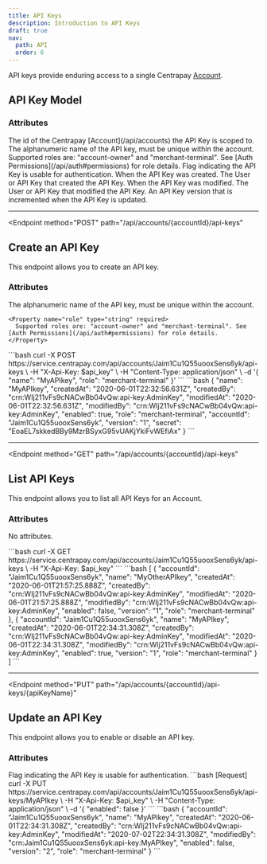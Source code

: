 ```yaml
---
title: API Keys
description: Introduction to API Keys
draft: true
nav:
  path: API
  order: 6
---
```


API keys provide enduring access to a single Centrapay [Account](/api/accounts).

## API Key Model

### Attributes

<Properties>
  <Property name="accountId" type="string">
    The id of the Centrapay [Account](/api/accounts) the API Key is scoped to.
  </Property>

  <Property name="name" type="string">
    The alphanumeric name of the API key, must be unique within the account.
  </Property>

  <Property name="role" type="string">
    Supported roles are: "account-owner" and "merchant-terminal". See [Auth Permissions](/api/auth#permissions) for role details.
  </Property>

  <Property name="enabled" type="boolean">
    Flag indicating the API Key is usable for authentication.
  </Property>

  <Property name="createdAt" type="timestamp">
    When the API Key was created.
  </Property>

  <Property name="createdBy" type="crn">
    The User or API Key that created the API Key.
  </Property>

  <Property name="modifiedAt" type="timestamp">
    When the API Key was modified.
  </Property>

  <Property name="modifiedBy" type="crn">
    The User or API Key that modified the API Key.
  </Property>

  <Property name="version" type="string">
    An API Key version that is incremented when the API Key is updated.
  </Property>
</Properties>

---

<Endpoint
  method="POST"
  path="/api/accounts/{accountId}/api-keys"
>
  ## Create an API Key

  This endpoint allows you to create an API key.

  ### Attributes

  <Properties>
    <Property name="name" type="string" required>
      The alphanumeric name of the API key, must be unique within the account.
    </Property>

    <Property name="role" type="string" required>
      Supported roles are: "account-owner" and "merchant-terminal". See [Auth Permissions](/api/auth#permissions) for role details.
    </Property>
  </Properties>

  <CodePanel slot="code-examples" title="Request" method="POST" path="/api/accounts/{accountId}/api-keys">
    ```bash
    curl -X POST https://service.centrapay.com/api/accounts/Jaim1Cu1Q55uooxSens6yk/api-keys \
      -H "X-Api-Key: $api_key" \
      -H "Content-Type: application/json" \
      -d '{
        "name": "MyAPIkey",
        "role": "merchant-terminal"
      }'
    ```
  </CodePanel>

  <CodePanel slot="code-examples" title="Response">
    ```bash
    {
      "name": "MyAPIkey",
      "createdAt": "2020-06-01T22:32:56.631Z",
      "createdBy": "crn:WIj211vFs9cNACwBb04vQw:api-key:AdminKey",
      "modifiedAt": "2020-06-01T22:32:56.631Z",
      "modifiedBy": "crn:WIj211vFs9cNACwBb04vQw:api-key:AdminKey",
      "enabled": true,
      "role": "merchant-terminal",
      "accountId": "Jaim1Cu1Q55uooxSens6yk",
      "version": "1",
      "secret": "EoaEL7skkedBBy9MzrBSyxG95vUAKjYkiFvWEfiAx"
    }
    ```
  </CodePanel>
</Endpoint>

---

<Endpoint
  method="GET"
  path="/api/accounts/{accountId}/api-keys"
>

  ## List API Keys

  This endpoint allows you to list all API Keys for an Account.

  ### Attributes
  No attributes.

  <CodePanel slot="code-examples" title="Request" method="GET" path="/api/accounts/{accountId}/api-keys">
    ```bash
    curl -X GET https://service.centrapay.com/api/accounts/Jaim1Cu1Q55uooxSens6yk/api-keys \
      -H "X-Api-Key: $api_key"
    ```
  </CodePanel>

  <CodePanel slot="code-examples" title="Response">
    ```bash
    [
      {
        "accountId": "Jaim1Cu1Q55uooxSens6yk",
        "name": "MyOtherAPIkey",
        "createdAt": "2020-06-01T21:57:25.888Z",
        "createdBy": "crn:WIj211vFs9cNACwBb04vQw:api-key:AdminKey",
        "modifiedAt": "2020-06-01T21:57:25.888Z",
        "modifiedBy": "crn:WIj211vFs9cNACwBb04vQw:api-key:AdminKey",
        "enabled": false,
        "version": "1",
        "role": "merchant-terminal"
      },
      {
        "accountId": "Jaim1Cu1Q55uooxSens6yk",
        "name": "MyAPIkey",
        "createdAt": "2020-06-01T22:34:31.308Z",
        "createdBy": "crn:WIj211vFs9cNACwBb04vQw:api-key:AdminKey",
        "modifiedAt": "2020-06-01T22:34:31.308Z",
        "modifiedBy": "crn:WIj211vFs9cNACwBb04vQw:api-key:AdminKey",
        "enabled": true,
        "version": "1",
        "role": "merchant-terminal"
      }
    ]
    ```
  </CodePanel>
</Endpoint>

---

<Endpoint
  method="PUT"
  path="/api/accounts/{accountId}/api-keys/{apiKeyName}"
>

  ## Update an API Key

  This endpoint allows you to enable or disable an API key.

  ### Attributes
  <Properties>
    <Property name="enabled" type="boolean" required>
      Flag indicating the API Key is usable for authentication.
    </Property>
  </Properties>

  <CodePanel slot="code-examples" title="Request" method="PUT" path="/api/accounts/{accountId}/api-keys/{apiKeyName}">
  ```bash [Request]
  curl -X PUT https://service.centrapay.com/api/accounts/Jaim1Cu1Q55uooxSens6yk/api-keys/MyAPIkey \
    -H "X-Api-Key: $api_key" \
    -H "Content-Type: application/json" \
    -d '{
      "enabled": false
    }'
  ```
  </CodePanel>

  <CodePanel slot="code-examples" title="Response">
    ```bash
    {
      "accountId": "Jaim1Cu1Q55uooxSens6yk",
      "name": "MyAPIkey",
      "createdAt": "2020-06-01T22:34:31.308Z",
      "createdBy": "crn:WIj211vFs9cNACwBb04vQw:api-key:AdminKey",
      "modifiedAt": "2020-07-02T22:34:31.308Z",
      "modifiedBy": "crn:Jaim1Cu1Q55uooxSens6yk:api-key:MyAPIkey",
      "enabled": false,
      "version": "2",
      "role": "merchant-terminal"
    }
    ```
  </CodePanel>
</Endpoint>
